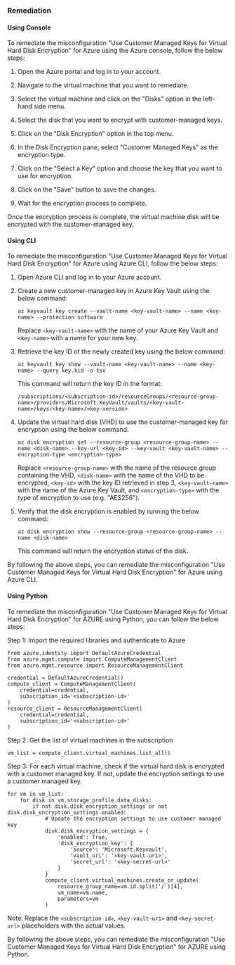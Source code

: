 ### Remediation

#### Using Console

To remediate the misconfiguration "Use Customer Managed Keys for Virtual Hard Disk Encryption" for Azure using the Azure console, follow the below steps:

1. Open the Azure portal and log in to your account.

2. Navigate to the virtual machine that you want to remediate.

3. Select the virtual machine and click on the "Disks" option in the left-hand side menu.

4. Select the disk that you want to encrypt with customer-managed keys.

5. Click on the "Disk Encryption" option in the top menu.

6. In the Disk Encryption pane, select "Customer Managed Keys" as the encryption type.

7. Click on the "Select a Key" option and choose the key that you want to use for encryption.

8. Click on the "Save" button to save the changes.

9. Wait for the encryption process to complete. 

Once the encryption process is complete, the virtual machine disk will be encrypted with the customer-managed key.

#### Using CLI

To remediate the misconfiguration "Use Customer Managed Keys for Virtual Hard Disk Encryption" for Azure using Azure CLI, follow the below steps:

1. Open Azure CLI and log in to your Azure account.

2. Create a new customer-managed key in Azure Key Vault using the below command:

   `az keyvault key create --vault-name <key-vault-name> --name <key-name> --protection software`

   Replace `<key-vault-name>` with the name of your Azure Key Vault and `<key-name>` with a name for your new key.

3. Retrieve the key ID of the newly created key using the below command:

   `az keyvault key show --vault-name <key-vault-name> --name <key-name> --query key.kid -o tsv`

   This command will return the key ID in the format: 

   `/subscriptions/<subscription-id>/resourceGroups/<resource-group-name>/providers/Microsoft.KeyVault/vaults/<key-vault-name>/keys/<key-name>/<key-version>`

4. Update the virtual hard disk (VHD) to use the customer-managed key for encryption using the below command:

   `az disk encryption set --resource-group <resource-group-name> --name <disk-name> --key-url <key-id> --key-vault <key-vault-name> --encryption-type <encryption-type>`

   Replace `<resource-group-name>` with the name of the resource group containing the VHD, `<disk-name>` with the name of the VHD to be encrypted, `<key-id>` with the key ID retrieved in step 3, `<key-vault-name>` with the name of the Azure Key Vault, and `<encryption-type>` with the type of encryption to use (e.g. "AES256").

5. Verify that the disk encryption is enabled by running the below command:

   `az disk encryption show --resource-group <resource-group-name> --name <disk-name>`

   This command will return the encryption status of the disk.

By following the above steps, you can remediate the misconfiguration "Use Customer Managed Keys for Virtual Hard Disk Encryption" for Azure using Azure CLI.

#### Using Python

To remediate the misconfiguration "Use Customer Managed Keys for Virtual Hard Disk Encryption" for AZURE using Python, you can follow the below steps:

Step 1: Import the required libraries and authenticate to Azure

```
from azure.identity import DefaultAzureCredential
from azure.mgmt.compute import ComputeManagementClient
from azure.mgmt.resource import ResourceManagementClient

credential = DefaultAzureCredential()
compute_client = ComputeManagementClient(
    credential=credential,
    subscription_id='<subscription-id>'
)
resource_client = ResourceManagementClient(
    credential=credential,
    subscription_id='<subscription-id>'
)
```

Step 2: Get the list of virtual machines in the subscription

```
vm_list = compute_client.virtual_machines.list_all()
```

Step 3: For each virtual machine, check if the virtual hard disk is encrypted with a customer managed key. If not, update the encryption settings to use a customer managed key.

```
for vm in vm_list:
    for disk in vm.storage_profile.data_disks:
        if not disk.disk_encryption_settings or not disk.disk_encryption_settings.enabled:
            # Update the encryption settings to use customer managed key
            disk.disk_encryption_settings = {
                'enabled': True,
                'disk_encryption_key': {
                    'source': 'Microsoft.Keyvault',
                    'vault_uri': '<key-vault-uri>',
                    'secret_url': '<key-secret-url>'
                }
            }
            compute_client.virtual_machines.create_or_update(
                resource_group_name=vm.id.split('/')[4],
                vm_name=vm.name,
                parameters=vm
            )
```

Note: Replace the `<subscription-id>`, `<key-vault-uri>` and `<key-secret-url>` placeholders with the actual values.

By following the above steps, you can remediate the misconfiguration "Use Customer Managed Keys for Virtual Hard Disk Encryption" for AZURE using Python.

